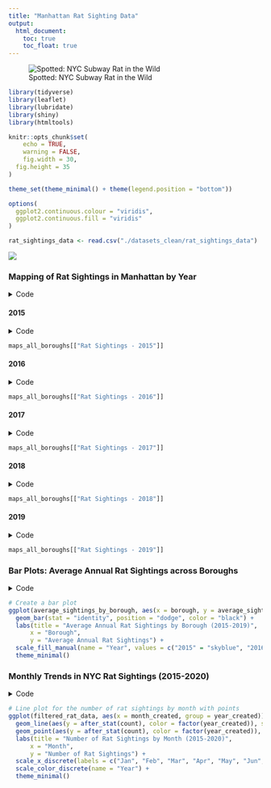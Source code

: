 ```yaml
---
title: "Manhattan Rat Sighting Data"
output: 
  html_document:
    toc: true
    toc_float: true
---
```


![Spotted: NYC Subway Rat in the Wild](images/rat.jpeg)

```r
library(tidyverse)
library(leaflet)
library(lubridate)
library(shiny)
library(htmltools)

knitr::opts_chunk$set(
    echo = TRUE,
    warning = FALSE,
    fig.width = 30, 
  fig.height = 35
)

theme_set(theme_minimal() + theme(legend.position = "bottom"))

options(
  ggplot2.continuous.colour = "viridis",
  ggplot2.continuous.fill = "viridis"
)

rat_sightings_data <- read.csv("./datasets_clean/rat_sightings_data")

```

![](https://www.cbc.ca/natureofthings/content/images/CBC_Rat_City_FA_Horizontal_1920.jpg)


### Mapping of Rat Sightings in Manhattan by Year 
<details>
  <summary>Code</summary>
```r
# Create separate maps for each year in all boroughs
maps_all_boroughs <- list()

for (year in 2015:2019) {
  data_year <- rat_sightings_data %>%
    filter(year_created == year, !is.na(latitude), !is.na(longitude))

  maps_all_boroughs[[as.character(year)]] <- leaflet(data_year) %>%
    addTiles() %>%
    addCircleMarkers(
      lng = ~longitude,
      lat = ~latitude,
      radius = 5, 
      popup = ~paste("Location Type", location_type, "<br>Date: ", paste(month_created, year_created, sep = "-"))
    ) %>%
    addLegend("bottomright", colors = "red", labels = paste("Rat Sightings - ", year)) %>%
    addMarkers(
      clusterOptions = markerClusterOptions()
    )
}

# Display each map separately for all boroughs and all years

names(maps_all_boroughs) <- paste("Rat Sightings -", 2015:2019)
maps_all_boroughs 

lapply(names(maps_all_boroughs), function(year) {
  maps_all_boroughs[[year]] %>%
    leaflet(width = "100%", height = "500px") %>%
    setView(lng = -73.97, lat = 40.78, zoom = 10) %>%
    addTiles() 
})
```
</details>

#### 2015
<details>
  <summary>Code</summary>
```r
maps_all_boroughs[["Rat Sightings - 2015"]]
```
</details>

```r
maps_all_boroughs[["Rat Sightings - 2015"]]  
```


#### 2016

<details>
  <summary>Code</summary>
```r
maps_all_boroughs[["Rat Sightings - 2016"]]
```
</details>

```r
maps_all_boroughs[["Rat Sightings - 2016"]]
```


#### 2017

<details>
  <summary>Code</summary>
```r
maps_all_boroughs[["Rat Sightings - 2017"]]
```
</details>

```r
maps_all_boroughs[["Rat Sightings - 2017"]]
```


#### 2018

<details>
  <summary>Code</summary>
```r
maps_all_boroughs[["Rat Sightings - 2018"]] 
```
</details>

```r
maps_all_boroughs[["Rat Sightings - 2018"]] 
```


#### 2019

<details>
  <summary>Code</summary>
```r
maps_all_boroughs[["Rat Sightings - 2019"]] 
```
</details>

```r
maps_all_boroughs[["Rat Sightings - 2019"]] 
```


### Bar Plots: Average Annual Rat Sightings across Boroughs 
<details>
  <summary>Code</summary>
```r
# Filter data for the years 2015-2019
barplot_rat_data <- rat_sightings_data %>%
  filter(year_created >= 2015 & year_created <= 2019)

# Calculate the average annual rat sightings by borough
average_sightings_by_borough <- barplot_rat_data %>%
  group_by(year_created, borough) %>%
  summarise(average_sightings = n() / length(unique(month_created)))

# Create a bar plot
ggplot(average_sightings_by_borough, aes(x = borough, y = average_sightings, fill = factor(year_created))) +
  geom_bar(stat = "identity", position = "dodge", color = "black") +
  labs(title = "Average Annual Rat Sightings by Borough (2015-2019)",
      x = "Borough",
      y = "Average Annual Rat Sightings") +
  scale_fill_manual(name = "Year", values = c("2015" = "skyblue", "2016" = "orange", "2017" = "pink", "2018" = "purple", "2019" = "red")) +
  theme_minimal()
```
</details>

```r
# Create a bar plot
ggplot(average_sightings_by_borough, aes(x = borough, y = average_sightings, fill = factor(year_created))) +
  geom_bar(stat = "identity", position = "dodge", color = "black") +
  labs(title = "Average Annual Rat Sightings by Borough (2015-2019)",
      x = "Borough",
      y = "Average Annual Rat Sightings") +
  scale_fill_manual(name = "Year", values = c("2015" = "skyblue", "2016" = "orange", "2017" = "pink", "2018" = "purple", "2019" = "red")) +
  theme_minimal()
```



### Monthly Trends in NYC Rat Sightings (2015-2020) 
<details>
  <summary>Code</summary>
```r
# Filter data for the years 2015-2019
filtered_rat_data <- rat_sightings_data %>%
  filter(year_created >= 2015 & year_created <= 2019)

# Line plot for the number of rat sightings by month with points
ggplot(filtered_rat_data, aes(x = month_created, group = year_created)) +
  geom_line(aes(y = after_stat(count), color = factor(year_created)), stat = "count") +
  geom_point(aes(y = after_stat(count), color = factor(year_created)), stat = "count", size = 2) +
  labs(title = "Number of Rat Sightings by Month (2015-2020)",
      x = "Month",
      y = "Number of Rat Sightings") +
  scale_x_discrete(labels = c("Jan", "Feb", "Mar", "Apr", "May", "Jun", "Jul", "Aug", "Sep", "Oct", "Nov", "Dec")) +
  scale_color_discrete(name = "Year") +
  theme_minimal()

```
</details>


```r
# Line plot for the number of rat sightings by month with points
ggplot(filtered_rat_data, aes(x = month_created, group = year_created)) +
  geom_line(aes(y = after_stat(count), color = factor(year_created)), stat = "count") +
  geom_point(aes(y = after_stat(count), color = factor(year_created)), stat = "count", size = 2) +
  labs(title = "Number of Rat Sightings by Month (2015-2020)",
      x = "Month",
      y = "Number of Rat Sightings") +
  scale_x_discrete(labels = c("Jan", "Feb", "Mar", "Apr", "May", "Jun", "Jul", "Aug", "Sep", "Oct", "Nov", "Dec")) +
  scale_color_discrete(name = "Year") +
  theme_minimal() 
```


